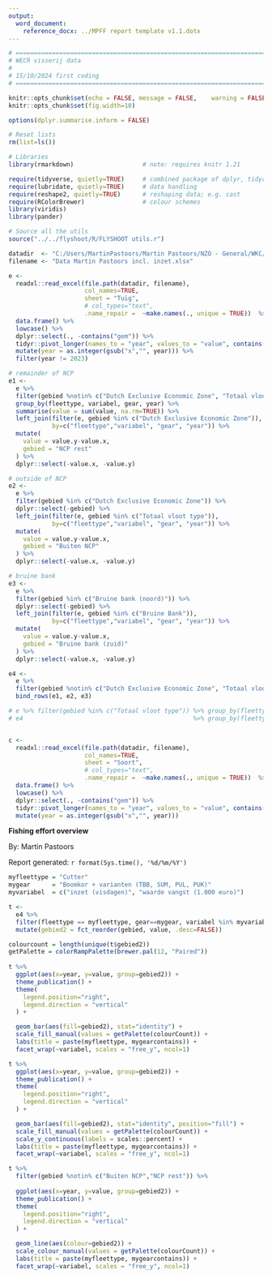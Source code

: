 ```yaml
---
output:
  word_document:
    reference_docx: ../MPFF report template v1.1.dotx
---
```



```r

# ==========================================================================================================
# WECR visserij data
# 
# 15/10/2024 first coding
# ==========================================================================================================

knitr::opts_chunk$set(echo = FALSE,	message = FALSE,	warning = FALSE,	comment = "",	crop = TRUE )
knitr::opts_chunk$set(fig.width=10) 

options(dplyr.summarise.inform = FALSE)

# Reset lists
rm(list=ls())

# Libraries
library(rmarkdown)                   # note: requires knitr 1.21

require(tidyverse, quietly=TRUE)     # combined package of dplyr, tidyr, ggplot, readr, purrr and tibble
require(lubridate, quietly=TRUE)     # data handling
require(reshape2, quietly=TRUE)      # reshaping data; e.g. cast
require(RColorBrewer)                # colour schemes
library(viridis)
library(pander)

# Source all the utils
source("../../flyshoot/R/FLYSHOOT utils.r")

datadir  <- "C:/Users/MartinPastoors/Martin Pastoors/NZO - General/WKC/vragen/2024_aanvullende_beschermde_gebieden/data"
filename <- "Data Martin Pastoors incl. inzet.xlsx"

e <-
  readxl::read_excel(file.path(datadir, filename), 
                     col_names=TRUE, 
                     sheet = "Tuig",
                     # col_types="text",
                     .name_repair =  ~make.names(., unique = TRUE))  %>% 
  data.frame() %>% 
  lowcase() %>% 
  dplyr::select(., -contains("gem")) %>% 
  tidyr::pivot_longer(names_to = "year", values_to = "value", contains("x")) %>% 
  mutate(year = as.integer(gsub("x","", year))) %>% 
  filter(year != 2023)

# remainder of NCP
e1 <-
  e %>% 
  filter(gebied %notin% c("Dutch Exclusive Economic Zone", "Totaal vloot type")) %>% 
  group_by(fleettype, variabel, gear, year) %>% 
  summarise(value = sum(value, na.rm=TRUE)) %>% 
  left_join(filter(e, gebied %in% c("Dutch Exclusive Economic Zone")),
            by=c("fleettype","variabel", "gear", "year")) %>% 
  mutate(
    value = value.y-value.x,
    gebied = "NCP rest"
  ) %>% 
  dplyr::select(-value.x, -value.y)

# outside of NCP
e2 <-
  e %>% 
  filter(gebied %in% c("Dutch Exclusive Economic Zone")) %>% 
  dplyr::select(-gebied) %>% 
  left_join(filter(e, gebied %in% c("Totaal vloot type")),
            by=c("fleettype","variabel", "gear", "year")) %>% 
  mutate(
    value = value.y-value.x,
    gebied = "Buiten NCP"
  ) %>% 
  dplyr::select(-value.x, -value.y)

# bruine bank
e3 <-
  e %>% 
  filter(gebied %in% c("Bruine bank (noord)")) %>% 
  dplyr::select(-gebied) %>% 
  left_join(filter(e, gebied %in% c("Bruine Bank")),
            by=c("fleettype","variabel", "gear", "year")) %>% 
  mutate(
    value = value.y-value.x,
    gebied = "Bruine bank (zuid)"
  ) %>% 
  dplyr::select(-value.x, -value.y)

e4 <-
  e %>% 
  filter(gebied %notin% c("Dutch Exclusive Economic Zone", "Totaal vloot type", "Bruine Bank")) %>% 
  bind_rows(e1, e2, e3)

# e %>% filter(gebied %in% c("Totaal vloot type")) %>% group_by(fleettype, variabel, gear) %>% summarise(value = sum(value, na.rm=TRUE)) %>% View()
# e4                                               %>% group_by(fleettype, variabel, gear) %>% summarise(value = sum(value, na.rm=TRUE)) %>% View()


c <-
  readxl::read_excel(file.path(datadir, filename), 
                     col_names=TRUE, 
                     sheet = "Soort",
                     # col_types="text",
                     .name_repair =  ~make.names(., unique = TRUE))  %>% 
  data.frame() %>% 
  lowcase() %>% 
  dplyr::select(., -contains("gem")) %>% 
  tidyr::pivot_longer(names_to = "year", values_to = "value", contains("x")) %>% 
  mutate(year = as.integer(gsub("x","", year))) 


```


**Fishing effort overview**

By: Martin Pastoors

Report generated: `r format(Sys.time(), '%d/%m/%Y')`




```r
myfleettype = "Cutter"
mygear      = "Boomkor + varianten (TBB, SUM, PUL, PUK)"
myvariabel  = c("inzet (visdagen)", "waarde vangst (1.000 euro)")

t <-
  e4 %>% 
  filter(fleettype == myfleettype, gear==mygear, variabel %in% myvariabel) %>% 
  mutate(gebied2 = fct_reorder(gebied, value, .desc=FALSE))

colourcount = length(unique(t$gebied2))
getPalette = colorRampPalette(brewer.pal(12, "Paired"))
 
t %>%   
  ggplot(aes(x=year, y=value, group=gebied2)) +
  theme_publication() +
  theme(
    legend.position="right",
    legend.direction = "vertical"
  ) + 

  geom_bar(aes(fill=gebied2), stat="identity") +
  scale_fill_manual(values = getPalette(colourCount)) +
  labs(title = paste(myfleettype, mygearcontains)) +
  facet_wrap(~variabel, scales = "free_y", ncol=1)

t %>%   
  ggplot(aes(x=year, y=value, group=gebied2)) +
  theme_publication() +
  theme(
    legend.position="right",
    legend.direction = "vertical"
  ) + 

  geom_bar(aes(fill=gebied2), stat="identity", position="fill") +
  scale_fill_manual(values = getPalette(colourCount)) +
  scale_y_continuous(labels = scales::percent) +
  labs(title = paste(myfleettype, mygearcontains)) +
  facet_wrap(~variabel, scales = "free_y", ncol=1)

```


```r
t %>%   
  filter(gebied %notin% c("Buiten NCP","NCP rest")) %>% 
  
  ggplot(aes(x=year, y=value, group=gebied2)) +
  theme_publication() +
  theme(
    legend.position="right",
    legend.direction = "vertical"
  ) + 

  geom_line(aes(colour=gebied2)) +
  scale_colour_manual(values = getPalette(colourCount)) +
  labs(title = paste(myfleettype, mygearcontains)) +
  facet_wrap(~variabel, scales = "free_y", ncol=1)


```


